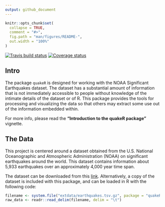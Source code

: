 ```yaml
---
output: github_document
---
```


<!-- README.md is generated from README.Rmd. Please edit that file -->

```r
knitr::opts_chunk$set(
  collapse = TRUE,
  comment = "#>",
  fig.path = "man/figures/README-",
  out.width = "100%"
)
```

[![Travis build status](https://travis-ci.org/vadimus202/quakeR.svg?branch=master)](https://travis-ci.org/vadimus202/quakeR)
[![Coverage status](https://codecov.io/gh/vadimus202/quakeR/branch/master/graph/badge.svg)](https://codecov.io/github/vadimus202/quakeR?branch=master)
  
  
  
## Intro

The package `quakeR` is designed for working with the NOAA Significant Earthquakes dataset. The dataset has a substantial amount of information that is not immediately accessible to people without knowledge of the intimate details of the dataset or of R. This package provides the tools for processing and visualizing the data so that others may extract some use out of the information embedded within.

For more info, please read the **"Introduction to the quakeR package"** vignette.

## The Data

This project is centered around a dataset obtained from the U.S. National Oceanographic and Atmospheric Administration (NOAA) on significant earthquakes around the world. This dataset contains information about 5,933 earthquakes over an approximately 4,000 year time span.

The dataset can be downloaded from this [link](https://www.ngdc.noaa.gov/nndc/struts/form?t=101650&s=1&d=1). Alternatively, a copy of the dataset is included with this package, and can be loaded in R with the following code:

```r
filename <- system.file("extdata/earthquakes.tsv.gz", package = "quakeR")
raw_data <- readr::read_delim(filename, delim = "\t")
```

